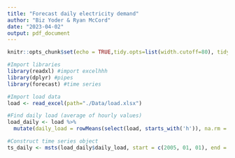 ```yaml
---
title: "Forecast daily electricity demand"
author: "Biz Yoder & Ryan McCord"
date: "2023-04-02"
output: pdf_document
---
```


```r
knitr::opts_chunk$set(echo = TRUE,tidy.opts=list(width.cutoff=80), tidy=FALSE) 
```

```r
#Import libraries
library(readxl) #import excelhhh
library(dplyr) #pipes
library(forecast) #time series
```

```r
#Import load data
load <- read_excel(path="./Data/load.xlsx") 
```

```r
#Find daily load (average of hourly values)
load_daily <- load %>%
  mutate(daily_load = rowMeans(select(load, starts_with('h')), na.rm = TRUE))
```

```r
#Construct time series object
ts_daily <- msts(load_daily$daily_load, start = c(2005, 01, 01), end = c(2010, 12, 31),seasonal.periods = c(7,365.25))
```


